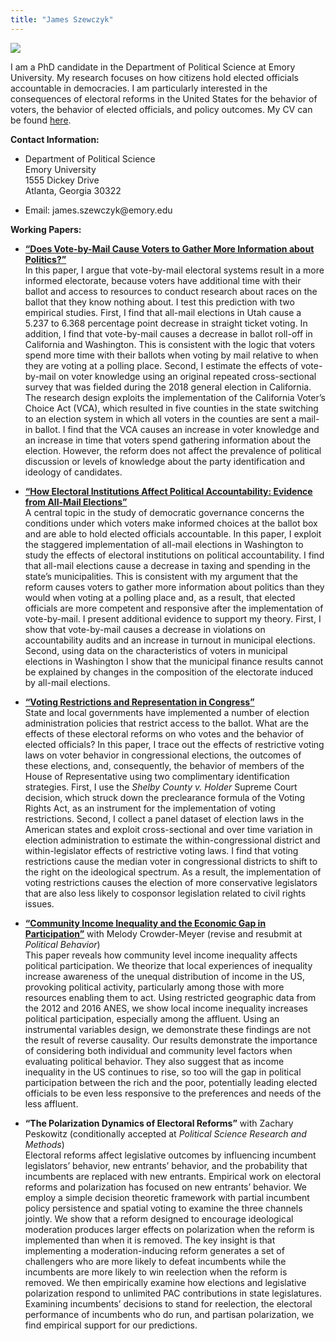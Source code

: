 ```yaml
---
title: "James Szewczyk"
---
```

![](prof photo.jpg)

I am a PhD candidate in the Department of Political Science at Emory University. My research focuses on how citizens hold elected officials accountable in democracies. I am particularly interested in the consequences of electoral reforms in the United States for the behavior of voters, the behavior of elected officials, and policy outcomes. My CV can be found [here](http://jamesszewczyk.github.io/personal_site/CV.pdf).

**Contact Information:**

* Department of Political Science     
Emory University                
1555 Dickey Drive   
Atlanta, Georgia 30322  


* Email: james.szewczyk@emory.edu

**Working Papers:** 

*   [**"Does Vote-by-Mail Cause Voters to Gather More Information about Politics?"**](http://jamesszewczyk.github.io/personal_site/VBM_Information.pdf)    
In this paper, I argue that vote-by-mail electoral systems result in a more informed electorate, because voters have additional time with their ballot and access to resources to conduct research about races on the ballot that they know nothing about. I test this prediction with two empirical studies. First, I find that all-mail elections in Utah cause a 5.237 to 6.368 percentage point decrease in straight ticket voting. In addition, I find that vote-by-mail causes a decrease in ballot roll-off in California and Washington. This is consistent with the logic that voters spend more time with their ballots when voting by mail relative to when they are voting at a polling place. Second, I estimate the effects of vote-by-mail on voter knowledge using an original repeated cross-sectional survey that was fielded during the 2018 general election in California. The research design exploits the implementation of the California Voter’s Choice Act (VCA), which resulted in five counties in the state switching to an election system in which all voters in the counties are sent a mail-in ballot. I find that the VCA causes an increase in voter knowledge and an increase in time that voters spend gathering information about the election. However, the reform does not affect the prevalence of political discussion or levels of knowledge about the party identification and ideology of candidates.

*   [**"How Electoral Institutions Affect Political Accountability: Evidence from All-Mail Elections"**](http://jamesszewczyk.github.io/personal_site/VBM_V7.pdf)       
A central topic in the study of democratic governance concerns the conditions under which voters make informed choices at the ballot box and are able to hold elected officials accountable. In this paper, I exploit the staggered implementation of all-mail elections in Washington to study the effects of electoral institutions on political accountability. I find that all-mail elections cause a decrease in taxing and spending in the state's municipalities. This is consistent with my argument that the reform causes voters to gather more information about politics than they would when voting at a polling place and, as a result, that elected officials are more competent and responsive after the implementation of vote-by-mail. I present additional evidence to support my theory. First, I show that vote-by-mail causes a decrease in violations on accountability audits and an increase in turnout in municipal elections. Second, using data on the characteristics of voters in municipal elections in Washington I show that the municipal finance results cannot be explained by changes in the composition of the electorate induced by all-mail elections.

*   [**"Voting Restrictions and Representation in Congress"**](http://jamesszewczyk.github.io/personal_site/voting_restrictions_representation.pdf)    
State and local governments have implemented a number of election administration policies that restrict access to the ballot. What are the effects of these electoral reforms on who votes and the behavior of elected officials? In this paper, I trace out the effects of restrictive voting laws on voter behavior in congressional elections, the outcomes of these elections, and, consequently, the behavior of members of the House of Representative using two complimentary identification strategies. First, I use the *Shelby County v. Holder* Supreme Court decision, which struck down the preclearance formula of the Voting Rights Act, as an instrument for the implementation of voting restrictions. Second, I collect a panel dataset of election laws in the American states and exploit cross-sectional and over time variation in election administration to estimate the within-congressional district and within-legislator effects of restrictive voting laws. I find that voting restrictions cause the median voter in congressional districts to shift to the right on the ideological spectrum. As a result, the implementation of voting restrictions causes the election of more conservative legislators that are also less likely to cosponsor legislation related to civil rights issues. 

*   [**"Community Income Inequality and the Economic Gap in Participation"**](http://jamesszewczyk.github.io/personal_site/Inequality_Participation_Public.pdf) with Melody Crowder-Meyer (revise and resubmit at *Political Behavior*)  
This paper reveals how community level income inequality affects political participation. We theorize that local experiences of inequality increase awareness of the unequal distribution of income in the US, provoking political activity, particularly among those with more resources enabling them to act. Using restricted geographic data from the 2012 and 2016 ANES, we show local income inequality increases political participation, especially among the affluent. Using an instrumental variables design, we demonstrate these findings are not the result of reverse causality. Our results demonstrate the importance of considering both individual and community level factors when evaluating political behavior. They also suggest that as income inequality in the US continues to rise, so too will the gap in political participation between the rich and the poor, potentially leading elected officials to be even less responsive to the preferences and needs of the less affluent. 

*   **"The Polarization Dynamics of Electoral Reforms"** with Zachary Peskowitz (conditionally accepted at *Political Science Research and Methods*)     
Electoral reforms affect legislative outcomes by influencing incumbent legislators' behavior, new entrants' behavior, and the probability that incumbents are replaced with new entrants. Empirical work on electoral reforms and polarization has focused on new entrants' behavior. We employ a simple decision theoretic framework with partial incumbent policy persistence and spatial voting to examine the three channels jointly. We show that a reform designed to encourage ideological moderation produces larger effects on polarization when the reform is implemented than when it is removed. The key insight is that implementing a moderation-inducing reform generates a set of challengers who are more likely to defeat incumbents while the incumbents are more likely to win reelection when the reform is removed. We then empirically examine how elections and legislative polarization respond to unlimited PAC contributions in state legislatures. Examining incumbents' decisions to stand for reelection, the electoral performance of incumbents who do run, and partisan polarization, we find empirical support for our predictions. 

<!--html_preserve-->

<script>
  (function(i,s,o,g,r,a,m){i['GoogleAnalyticsObject']=r;i[r]=i[r]||function(){
  (i[r].q=i[r].q||[]).push(arguments)},i[r].l=1*new Date();a=s.createElement(o),
  m=s.getElementsByTagName(o)[0];a.async=1;a.src=g;m.parentNode.insertBefore(a,m)
  })(window,document,'script','https://www.google-analytics.com/analytics.js','ga');

  ga('create', 'UA-103004130-1', 'auto');
  ga('send', 'pageview');

</script>

<!--/html_preserve-->

